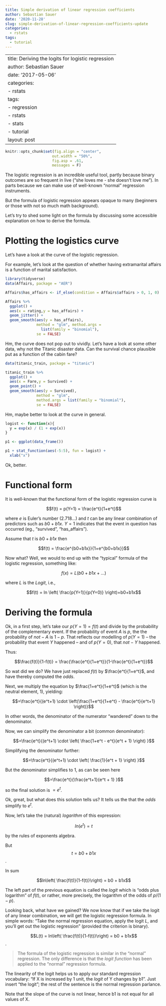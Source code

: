 ```yaml
---
title: Simple derivation of linear regression coefficients
author: Sebastian Sauer
date: '2020-11-28'
slug: simple-derivation-of-linear-regression-coefficients-update
categories:
  - rstats
tags:
  - tutorial
---
```


---
title: Deriving the logits for logistic regression
author: Sebastian Sauer
date: '2017-05-06'
categories:
  - rstats
tags:
  - regression
  - rstats
  - stats
  - tutorial
layout: post
---

```r

knitr::opts_chunk$set(fig.align = "center",
                     out.width = "50%",
                     fig.asp = .61,
                     messages = F)
```


The logistic regression is an incredible useful tool, partly because binary outcomes are so frequent in live ("she loves me - she doesn't love me"). In parts because we can make use of well-known "normal" regression instruments.

But the formula of logistic regression appears opaque to many (beginners or those with not so much math background).

Let's try to shed some light on the formula by discussing some accessible explanation on how to derive the formula.


# Plotting the logistics curve
Let's have a look at the curve of the logistic regression.

For example, let's look at the question of whether having extramarital affairs is a function of marital satisfaction.

```r
library(tidyverse)
data(Affairs, package = "AER")
```

```r
Affairs$has_affairs <- if_else(condition = Affairs$affairs > 0, 1, 0)

Affairs %>% 
  ggplot() +
  aes(x = rating,y = has_affairs) +
  geom_jitter() +
  geom_smooth(aes(y = has_affairs), 
              method = "glm", method.args = 
                list(family = "binomial"), 
              se = FALSE)

```

Hm, the curve does not pop out to vividly. Let's have a look at some other data, why not the Titanic disaster data. Can the survival chance plausible put as a function of the cabin fare?

```r
data(titanic_train, package = "titanic")

titanic_train %>% 
  ggplot() +
  aes(x = Fare,y = Survived) +
  geom_point() +
  geom_smooth(aes(y = Survived), 
              method = "glm", 
              method.args = list(family = "binomial"), 
              se = FALSE)

```


Hm, maybe better to look at the curve in general.

```r
logist <- function(x){
  y = exp(x) / (1 + exp(x))
}

p1 <- ggplot(data_frame())

p1 + stat_function(aes(-5:5), fun = logist) + 
  xlab("x")
```

Ok, better.


# Functional form

It is well-known that the functional form of the logistic regression curve is

$$f(t) = p(Y=1) = \frac{e^t}{1+e^t}$$

where $e$ is Euler's number (2.718...) and $t$ can be any linear combination of predictors such as $b0 + b1x$. $Y=1$ indicates that the event in question has occurred (eg., "survived", "has_affairs").

Assume that $t$ is $b0 + b1x$ then

$$f(t) = \frac{e^{b0+b1x}}{1+e^{b0+b1x}}$$


Now what? Well, we would to end up with the "typical" formula of the logistic regression, something like:

$$f(x)= L(b0+b1x+\ldots)$$

where $L$ is the *Logit*, i.e.,

$$f(t) = ln \left( \frac{p(Y=1)}{p(Y=0)} \right)=b0+b1x$$

# Deriving the formula

Ok, in a first step, let's take our $p(Y=1) = f(t)$ and divide by the probability of the complementary event. If the probability of event $A$ is $p$, the the probability of $not-A$ is $1-p$. That reflects our modelling of $p(Y=1)$ -- the probability that event $Y$ happened -- and of $p(Y=0)$, that $not-Y$ happened. 


Thus:

$$\frac{f(t)}{1-f(t)} = \frac{\frac{e^t}{1+e^t}}{1-\frac{e^t}{1+e^t}}$$

So wat did we do? We have just replaced $f(t)$ by $\frac{e^t}{1+e^t}$, and have thereby computed the *odds*.

Next, we multiply the equation by $\frac{1+e^t}{1+e^t}$ (which is the neutral element, 1), yielding:

$$=\frac{e^t}{(e^t+1) \cdot \left(\frac{1+e^t}{1+e^t} - \frac{e^t}{e^t+1} \right)}$$

In other words, the denominator of the numerator "wandered" down to the denominator.

Now, we can simplify the denominator a bit (common denominator):

$$=\frac{e^t}{(e^t+1) \cdot \left( \frac{1+e^t - e^t}{e^t + 1} \right) }$$

Simplifying the denominator further:

$$=\frac{e^t}{(e^t+1) \cdot \left( \frac{1}{e^t + 1} \right) }$$

But the denominator simplifies to $1$, as can be seen here

$$=\frac{e^t}{\frac{e^t+1}{e^t + 1} }$$


so the final solution is $=e^t$.

Ok, great, but what does this solution tells us? It tells us the that the *odds* simplify to $e^t$.

Now, let's take the (natural) *logarithm* of this expression:

$$ln(e^t)=t$$

by the rules of exponents algebra.

But $$t = b0 + b1x$$.

In sum

$$ln\left( \frac{f(t)}{1-f(t)}\right) = b0 + b1x$$

The left part of the previous equation is called the *logit* which is "odds plus logarithm" of $f(t)$, or rather, more precisely, the logarithm of the odds of $p/(1-p)$.

Looking back, what have we gained? We now know that if we take the logit of any linear combination, we will get the logistic regression formula. In simple words: "Take the normal regression equation, apply the logit $L$, and you'll get out the logistic regression" (provided the criterion is binary).

$$L(t) = ln\left( \frac{f(t)}{1-f(t)}\right) = b0 + b1x$$.

>   The formula of the logistic regression is similar in the "normal" regression. The only difference is that the *logit function* has been applied to the "normal" regression formula.


The linearity of the logit helps us to apply our standard regression vocabulary: "If X is increased by 1 unit, the *logit* of Y changes by b1". Just insert "the logit"; the rest of the sentence is the normal regression parlance.

Note that the slope of the curve is not linear, hence b1 is not equal for all values of X.



